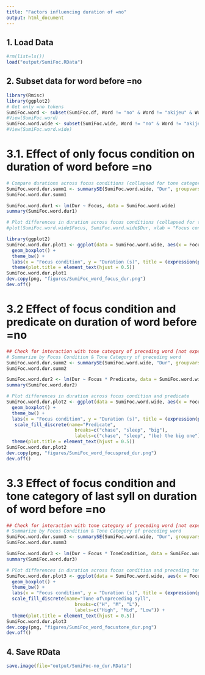 ```yaml
---
title: "Factors influencing duration of =no"
output: html_document
---
```


## 1. Load Data
```r
#rm(list=ls())
load("output/SumiFoc.RData")
```

## 2. Subset data for word before =no
```r
library(Rmisc)
library(ggplot2)
# Get only =no tokens
SumiFoc.word <- subset(SumiFoc.df, Word != "no" & Word != "akijeu" & Word != "ha" & Word != "zU" & Word != "ani" & Word != "cheni")
#View(SumiFoc.word)
SumiFoc.word.wide <- subset(SumiFoc.wide, Word != "no" & Word != "akijeu" & Word != "ha" & Word != "zU" & Word != "ani" & Word != "cheni")
#View(SumiFoc.word.wide)
```

# 3.1. Effect of only focus condition on duration of word before =no
```r
# Compare durations across focus conditions (collapsed for tone category)
SumiFoc.word.dur.summ1 <- summarySE(SumiFoc.word.wide, "Dur", groupvars = "Focus", na.rm = TRUE)
SumiFoc.word.dur.summ1

SumiFoc.word.dur1 <- lm(Dur ~ Focus, data = SumiFoc.word.wide)
summary(SumiFoc.word.dur1)

# Plot differences in duration across focus conditions (collapsed for tone category)
#plot(SumiFoc.word.wide$Focus, SumiFoc.word.wide$Dur, xlab = "Focus condition", ylab = "Duration (ms)", main = expression(paste("Duration of ", italic("=no"), " by focus condition")))

library(ggplot2)
SumiFoc.word.dur.plot1 <- ggplot(data = SumiFoc.word.wide, aes(x = Focus, fill = Focus, y = Dur)) +
  geom_boxplot() +
  theme_bw() +
  labs(x = "Focus condition", y = "Duration (s)", title = (expression(paste("Duration of word preceding ", italic("=no"), ", by focus condition")))) +
  theme(plot.title = element_text(hjust = 0.5))
SumiFoc.word.dur.plot1
dev.copy(png, "figures/SumiFoc_word_focus_dur.png")
dev.off()
```

# 3.2 Effect of focus condition and predicate on duration of word before =no
```r
## Check for interaction with tone category of preceding word [not expected]
# Summarize by Focus Condition & Tone Category of preceding word
SumiFoc.word.dur.summ2 <- summarySE(SumiFoc.word.wide, "Dur", groupvars = c("Focus", "Predicate"), na.rm = TRUE)
SumiFoc.word.dur.summ2

SumiFoc.word.dur2 <- lm(Dur ~ Focus * Predicate, data = SumiFoc.word.wide)
summary(SumiFoc.word.dur2)

# Plot differences in duration across focus condition and predicate
SumiFoc.word.dur.plot2 <- ggplot(data = SumiFoc.word.wide, aes(x = Focus, fill = Predicate,  y = Dur)) +
  geom_boxplot() +
  theme_bw() +
  labs(x = "Focus condition", y = "Duration (s)", title = (expression(paste("Duration of word preceding ", italic("=no"), ", by focus condition and predicate")))) +
   scale_fill_discrete(name="Predicate",
                         breaks=c("chase", "sleep", "big"),
                         labels=c("chase", "sleep", "(be) the big one")) +
  theme(plot.title = element_text(hjust = 0.5))
SumiFoc.word.dur.plot2
dev.copy(png, "figures/SumiFoc_word_focuspred_dur.png")
dev.off()
```

# 3.3 Effect of focus condition and tone category of last syll on duration of word before =no
```r
## Check for interaction with tone category of preceding word [not expected]
# Summarize by Focus Condition & Tone Category of preceding word
SumiFoc.word.dur.summ3 <- summarySE(SumiFoc.word.wide, "Dur", groupvars = c("Focus", "ToneCondition"), na.rm = TRUE)
SumiFoc.word.dur.summ3

SumiFoc.word.dur3 <- lm(Dur ~ Focus * ToneCondition, data = SumiFoc.word.wide)
summary(SumiFoc.word.dur3)

# Plot differences in duration across focus condition and preceding tone category
SumiFoc.word.dur.plot3 <- ggplot(data = SumiFoc.word.wide, aes(x = Focus, fill = ToneCondition,  y = Dur)) +
  geom_boxplot() +
  theme_bw() +
  labs(x = "Focus condition", y = "Duration (s)", title = (expression(paste("Duration of word preceding ", italic("=no"), ", by focus condition and tone category of last syllable")))) +
  scale_fill_discrete(name="Tone of\npreceding syll",
                         breaks=c("H", "M", "L"),
                         labels=c("High", "Mid", "Low")) +
  theme(plot.title = element_text(hjust = 0.5))
SumiFoc.word.dur.plot3
dev.copy(png, "figures/SumiFoc_word_focustone_dur.png")
dev.off()
```

## 4. Save RData
```r
save.image(file="output/SumiFoc-no_dur.RData")
```
